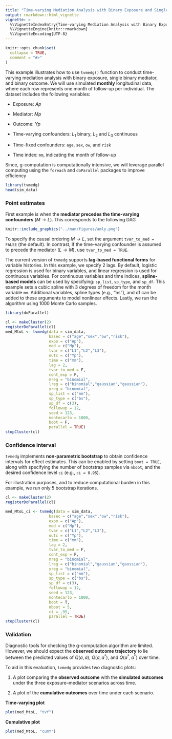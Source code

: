 ```yaml
---
title: "Time-varying Mediation Analysis with Binary Exposure and Single Mediator"
output: rmarkdown::html_vignette
vignette: >
  %\VignetteIndexEntry{Time-varying Mediation Analysis with Binary Exposure and Single Mediator}
  %\VignetteEngine{knitr::rmarkdown}
  %\VignetteEncoding{UTF-8}
---
```


```r
knitr::opts_chunk$set(
  collapse = TRUE,
  comment = "#>"
)
```


This example illustrates how to use `tvmedg()` function to conduct time-varying mediation analysis with binary exposure, single binary mediator, and binary outcome. We will use simulated **monthly** longitudinal data, where each row represents one month of follow-up per individual. The dataset includes the following variables: 

- Exposure: $Ap$

- Mediator: $Mp$

- Outcome: $Yp$

- Time-varying confounders: $L_1$ binary, $L_2$ and $L_3$ continuous

- Time-fixed confounders: `age`, `sex`, `ow`, and `risk`

- Time index: `mm`, indicating the month of follow-up


Since, g-computation is computationally intensive, we will leverage parallel computing using the `foreach` and `doParallel` packages to improve efficiency


```r
library(tvmedg)
head(sim_data)
```


### Point estimates

First example is when the **mediator precedes the time-varying confounders** ($M \rightarrow L$). This corresponds to the following DAG


```r
knitr::include_graphics("../man/figures/amly.png")
```


To specify the causal ordering $M \rightarrow L$, set the argument `tvar_to_med = FALSE` (the default). In contrast, if the time-varying confounder is assumed to precede the mediator ($L \rightarrow M$), use `tvar_to_med = TRUE`.

The current version of `tvmedg` supports **lag-based functional forms** for variable histories. In this example, we specify 2 lags. By default, logistic regression is used for binary variables, and linear regression is used for continuous variables. For continuous variables and time indices, **spline-based models** can be used by specifying: `sp_list`, `sp_type`, and `sp_df`. This example sets a cubic spline with 3 degrees of freedom for the month variable `mm`. Additional variables, spline types (e.g., "ns"), and df can be added to these arguments to  model nonlinear effects. Lastly, we run the algorithm using 1000 Monte Carlo samples.



```r
library(doParallel)

cl <- makeCluster(2)
registerDoParallel(cl)
med_MtoL <- tvmedg(data = sim_data,
                   basec = c("age","sex","ow","risk"),
                   expo = c("Ap"),
                   med = c("Mp"),
                   tvar = c("L1","L2","L3"),
                   outc = c("Yp"),
                   time = c("mm"),
                   lag = 2,
                   tvar_to_med = F,
                   cont_exp = F,
                   mreg = "binomial",
                   lreg = c("binomial","gaussian","gaussian"),
                   yreg = "binomial",
                   sp_list = c("mm"),
                   sp_type = c("bs"),
                   sp_df = c(3),
                   followup = 12,
                   seed = 123,
                   montecarlo = 1000,
                   boot = F,
                   parallel = TRUE)
stopCluster(cl)
```




### Confidence interval

`tvmedg` implements **non-parametric bootstrap** to obtain confidence intervals for effect estimates. This can be enabled by setting `boot = TRUE`, along with specifying the number of bootstrap samples via `nboot`, and the desired confidence level `ci` (e.g., `ci = 0.95`).

For illustration purposes, and to reduce computational burden in this example, we run only 5 bootstrap iterations.


```r
cl <- makeCluster(2)
registerDoParallel(cl)

med_MtoL_ci <- tvmedg(data = sim_data,
                   basec = c("age","sex","ow","risk"),
                   expo = c("Ap"),
                   med = c("Mp"),
                   tvar = c("L1","L2","L3"),
                   outc = c("Yp"),
                   time = c("mm"),
                   lag = 2,
                   tvar_to_med = F,
                   cont_exp = F,
                   mreg = "binomial",
                   lreg = c("binomial","gaussian","gaussian"),
                   yreg = "binomial",
                   sp_list = c("mm"),
                   sp_type = c("bs"),
                   sp_df = c(3),
                   followup = 12,
                   seed = 123,
                   montecarlo = 1000,
                   boot = T,
                   nboot = 5,
                   ci = .95,
                   parallel = TRUE)
stopCluster(cl)
```





### Validation


Diagnostic tools for checking the g-computation algorithm are limited. However, we should expect the **observed outcome trajectory** to lie between the predicted values of $Q(a, a)$, $Q(a, a^*)$, and $Q(a^*, a^*)$ over time.

To aid in this evaluation, `tvmedg` provides two diagnostic plots:

1. A plot comparing the **observed outcome** with the **simulated outcomes** under the three exposure–mediator scenarios across time.

2. A plot of the **cumulative outcomes** over time under each scenario.



**Time-varying plot**

```r
plot(med_MtoL, "tvY")
```



**Cumulative plot**

```r
plot(med_MtoL, "cumY")
```



























